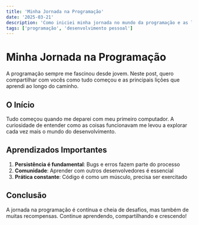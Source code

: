 ```yaml
---
title: 'Minha Jornada na Programação'
date: '2025-03-21'
description: 'Como iniciei minha jornada no mundo da programação e as lições que aprendi no caminho.'
tags: ['programação', 'desenvolvimento pessoal']
---
```


# Minha Jornada na Programação

A programação sempre me fascinou desde jovem. Neste post, quero compartilhar com vocês como tudo começou e as principais lições que aprendi ao longo do caminho.

## O Início

Tudo começou quando me deparei com meu primeiro computador. A curiosidade de entender como as coisas funcionavam me levou a explorar cada vez mais o mundo do desenvolvimento.

## Aprendizados Importantes

1. **Persistência é fundamental**: Bugs e erros fazem parte do processo
2. **Comunidade**: Aprender com outros desenvolvedores é essencial
3. **Prática constante**: Código é como um músculo, precisa ser exercitado

## Conclusão

A jornada na programação é contínua e cheia de desafios, mas também de muitas recompensas. Continue aprendendo, compartilhando e crescendo!
